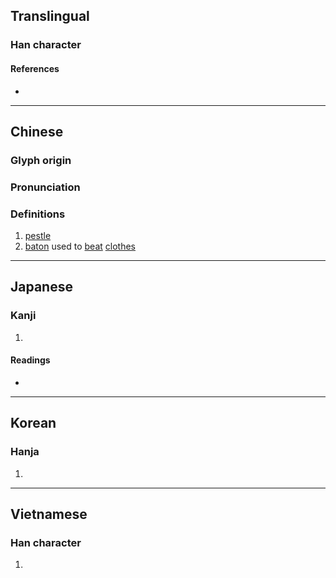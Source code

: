 {{character info/new}}
==Translingual==

===Han character===
{{Han char|rn=75|rad=木|as=04|sn=8|four=48940|canj=DOJ|ids=⿰木午}}

====References====
* {{Han ref|kx=0513.170|dkj=14503|dj=0901.040|hdz=21170.080|uh=6775|ud=26485|bh=AA53|bd=43603}}

----

==Chinese==
{{zh-forms}}

===Glyph origin===
{{Han etym}}

===Pronunciation===
{{zh-pron
|m=chǔ
|c=cyu5
|mc=y
|oc=y
|ma=
|cat=n
}}

===Definitions===
{{zh-hanzi}}

# [[pestle]]
# [[baton]] used to [[beat]] [[clothes]]

----

==Japanese==

===Kanji===
{{ja-kanji|grade=|rs=木04}}

# {{defn|lang=ja|sort=木04}}

====Readings====
* {{ja-readings|kanon=[[しょ]] (sho)|goon=[[しょ]] (sho)|kun=[[きね]] (kine)}}

----

==Korean==

===Hanja===
{{ko-hanja|hangeul=저|eumhun=|rv=jeo|mr=chŏ|y=ce}}

# {{defn|lang=ko|sort=木04}}

----

==Vietnamese==

===Han character===
{{vi-readings|rs=木04|hanviet=ngỏ}}

# {{defn|lang=vi|sort=木04}}
